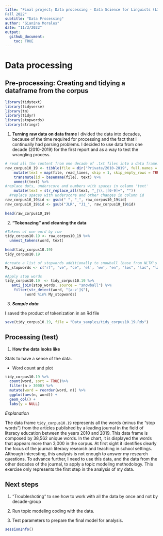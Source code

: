```yaml
---
title: "Final project; Data processing - Data Science for Linguists (LING 2340)
Fall 2022"
subtitle: "Data Processing"
author: "Gianina Morales"
date: "11/3/2022"
output:
  github_document:
    toc: TRUE
---
```

# Data processing

## Pre-processing: Creating and tidying a dataframe from the corpus
```r
library(tidytext)
library(tidyverse)
library(tm)
library(tidyr)
library(stopwords)
library(stringr)

```

1. **Turning raw data on data frame**
I divided the data into decades, because of the time required for processing and the fact that I continually had parsing problems. I decided to use data from one decade (2010-2019) for the first report and as a way to test the wrangling process.

```r
# read all the content from one decade of .txt files into a data frame.
raw_corpus10_19 <- tibble(file = dir("Private/2010-2019", full.names = TRUE))%>%
    mutate(text = map(file, read_lines, skip = 1, skip_empty_rows = TRUE, n_max = Inf,locale = default_locale(), na = character(), num_threads = readr_threads(), progress = show_progress())) %>%
    transmute(id = basename(file), text) %>%
    unnest(text) %>%
#replace dots, underscore and numbers with spaces in column 'text'
    mutate(text = str_replace_all(text, "_|\\.|[0-9]+", "")) 
  #replace spaces with underscore and other changes in column id
raw_corpus10_19$id <- gsub(" ", "_", raw_corpus10_19$id) 
raw_corpus10_19$id <- gsub("JLR", "J1_", raw_corpus10_19$id)
  
head(raw_corpus10_19) 
```

2. **"Tokenazing" and cleaning the data**

```r
#Tokens of one word by row
tidy_corpus10.19 <- raw_corpus10_19 %>%
  unnest_tokens(word, text) 
  
head(tidy_corpus10.19)
tidy_corpus10.19

#create a list of stopwords additionally to snowball (base from NLTK's to eliminate "giberish" and similar)
My_stopwords <- c("rf", "ve", "ce", 'el', 'ww', "en", "los", "las", "la", "de", "del", "--", "---", "0o", "0s", "3a", "3b", "3d", "6b", "6o", "a", "a1", "a2", "a3", "a4", "ab", "ag", "aj", "0o", "0s", "3a", "3b", "3d", "6b", "6o", "a", "a1", "a2", "a3", "a4", "ab", "abst", "ac", "ad", "adj", "ae", "af", "ag", "ah", "ain", "aj", "al", "all", "ao", "ap", "ar", "av","aw", "ax", "ay", "az", "b", "b1", "b2", "b3", "ba", "bc", "bd", "be", "bi", "bj", "bk", "bl", "bn", "bp", "br", "bs", "bt", "bu", "bx", "by", "c", "c1", "c2", "c3", "ca", "cc", "cd", "ce", "cf", "cg", "ch", "ci", "cit", "cj", "cl", "cm",  "cn", "co", "com", "con", "cp", "cq", "cr", "cs", "c's", "ct", "cu", "cv", "cx", "cy", "cz", "d", "d2", "da", "dc", "dd", "de", "df", "di", "dj", "dk", "dl", "don", "dp", "dr", "ds", "dt", "du", "dx", "dy", "e", "e2", "e3", "ea", "ec", "ed", "edu", "ee", "ef", "eg", "ei", "ej", "el", "em", "en", "eo", "ep", "eq", "er", "es", "est", "et", "et-al", "etc", "eu", "ev", "ex", "ey", "f", "f2", "fa", "fc", "ff", "fi", "fj", "fl", "fn", "fo", "fr", "fs", "ft", "fu", "fy", "g", "ga", "ge", "gi", "gj", "gl", "go", "gr", "gs", "gy", "h", "h2", "h3", "hh", "hi", "hj", "ho", "hr", "hs", "http", "hu", "hy", "i", "i2", "i3", "i4", "i6", "i7", "i8", "ia", "ib", "ibid", "ic", "id", "i'd", "ie", "if", "ig", "ih", "ii", "ij", "il", "in", "inc", "io", "ip", "iq", "ir", "itd", "iv", "ix", "iy", "iz", "j", "jj", "jr", "js", "jt", "ju", "k", "ke", "kg", "kj", "km", "ko", "l", "l2", "la", "lb", "lc", "le", "les", "lf",  "lj", "ll", "ll", "ln", "lo", "los", "lr", "ls", "lt", "ltd", "m", "m2", "ma", "me", "mg", "ml", "mn", "mo", "mr", "mrs", "ms", "mt", "mu", "n", "n2", "na", "nc", "nd", "ne", "ng", "ni", "nj", "nl", "nn", "no", "nr", "ns", "nt", "ny", "o", "oa", "ob", "oc", "od", "of", "og", "oh", "oi", "oj", "ok", "okay", "ol", "om", "on", "oo", "op", "oq", "or", "ord", "os", "ot", "ou", "ow", "ox", "oz", "p", "p1", "p2", "p3", "pas", "pc", "pd", "pe", "per", "pf", "ph", "pi", "pj", "pk", "pl", "pm", "pn", "po", "pp", "pq", "pr", "ps", "pt", "pu", "put", "py", "q", "qj", "qu", "que", "qv", "r", "r2", "ra", "rc", "rd", "re", "ref", "refs", "rf", "rh", "ri", "rj", "rl", "rm", "rn", "ro", "rq", "rr", "rs", "rt", "ru", "run", "rv", "ry", "s", "s2", "sa", "sc", "sd", "se", "sec", "sf", "si", "sj", "sl", "sm", "sn", "so", "sp", "sq", "sr", "ss", "st", "sub", "sup", "sy", "sz", "t", "t1", "t2", "t3", "tb", "tc", "td", "te", "tf", "th", "ti", "til", "tip", "tj", "tl", "tm", "tn", "to", "tp", "tq", "tr", "ts", "t's", "tt", "tv", "tx", "u", "u201d", "ue", "ui", "uj", "uk", "um", "un", "unto", "uo",  "ups", "ur", "ut", "v", "va", "vd", "ve", "vj", "vo", "vol", "vols", "vq", "vs", "vt", "vu", "w", "wa", "wi", "wo", "www", "x", "x1", "x2", "x3", "xf", "xi", "xj", "xk", "xl", "xn", "xo", "xs", "xt", "xv", "xx", "y", "y2", "yes", "yet", "yj", "yl", "yr", "ys", "yt", "z", "zi", "zz", "doi", "pre", "rst", "dv", "uqlp")

#Apply stop words
tidy_corpus10.19  <- tidy_corpus10.19 %>%
   anti_join(stop_words, source = "snowball") %>% 
    filter(str_detect(word, "[a-z']$"),
         !word %in% My_stopwords) 
```

3. ***Sample data***

I saved the product of tokenization in an Rd file
```r
save(tidy_corpus10.19, file = "Data_samples/tidy_corpus10.19.Rds")
```

## Processing (test)

1. **How the data looks like**

Stats to have a sense of the data.

* Word count and plot

```r
tidy_corpus10.19 %>%
  count(word, sort = TRUE)%>%
  filter(n > 3000) %>%
  mutate(word = reorder(word, n)) %>%
  ggplot(aes(n, word)) +
  geom_col() +
  labs(y = NULL)

```

*Explanation*

The data frame `tidy_corpus10.19` represents all the words (minus the "stop words") from the articles published by a leading journal in the field of literacy education between the years 2010 and 2019. This data frame is composed by 38,562 unique words. In the chart, it is displayed the words that appears more than 3,000 in the corpus. At first sight it identifies clearly the focus of the journal: literacy research and teaching in school settings. Although interesting, this analysis is not enough to answer my research questions. To advance further, I need to use this data, and the data from the other decades of the journal, to apply a topic modeling methodology. This exercise only represents the first step in the analysis of my data.

## Next steps

1. "Troubleshoting" to see how to work with all the data by once and not by decade-group

2. Run topic modeling coding with the data. 

3. Test parameters to prepare the final model for analysis.


```r
sessionInfo()
```
